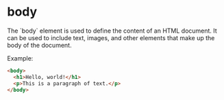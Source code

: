 
# body
<Separator />
The `body` element is used to define the content of an HTML document. It can be used to include text, images, and other elements that make up the body of the document.

Example:
```html
<body>
  <h1>Hello, world!</h1>
  <p>This is a paragraph of text.</p>
</body>
```
